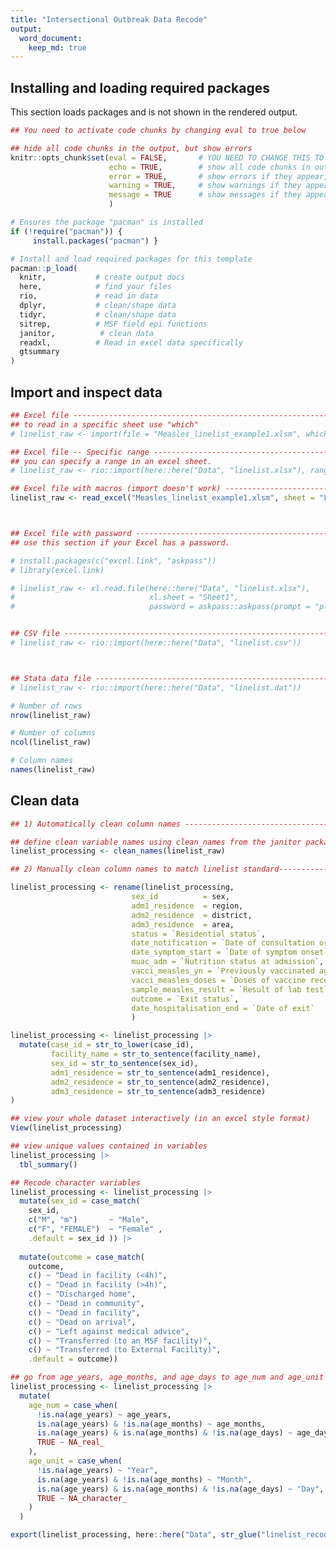 ```yaml
---
title: "Intersectional Outbreak Data Recode"
output: 
  word_document:
    keep_md: true
---
```


<!-- ~~~~~~~~~~~~~~~~~~~~~~~~~~~~~~~~~~~~~~~~~~~~~~~~~~~~~~~~~~~~~~~~~~~~~~~~~~~
INTRODUCTION: This is a script intended to recode data into an intersectional data format. It is generic so can be used for different diseases. This means that the final column names, classes, values, and formats will match that of the MSF intersectional linelist for the specific disease. This template is accompanied by the Intersectional Data Recode Guide - please read this to understand how to edit and run this file.

Once the data has been recoded, the disease-specific Outbreak Report Rmd template can be used to create a report. Each report-generating Rmd also is accompanied by a guide. 
~~~~~~~~~~~~~~~~~~~~~~~~~~~~~~~~~~~~~~~~~~~~~~~~~~~~~~~~~~~~~~~~~~~~~~~~~~~~ -->

## Installing and loading required packages 
This section loads packages and is not shown in the rendered output.
<!-- ~~~~~~~~~~~~~~~~~~~~~~~~~~~~~~~~~~~~~~~~~~~~~~~~~~~~~~~~~~~~~~~~~~~~~~~~~~~
Setup: See section 3.1.1
~~~~~~~~~~~~~~~~~~~~~~~~~~~~~~~~~~~~~~~~~~~~~~~~~~~~~~~~~~~~~~~~~~~~~~~~~~~~ -->
```r

## You need to activate code chunks by changing eval to true below

## hide all code chunks in the output, but show errors
knitr::opts_chunk$set(eval = FALSE,       # YOU NEED TO CHANGE THIS TO TRUE
                      echo = TRUE,        # show all code chunks in output
                      error = TRUE,       # show errors if they appear, but don't stop
                      warning = TRUE,     # show warnings if they appear, but don't stop
                      message = TRUE      # show messages if they appear, but don't stop
                      )

# Ensures the package "pacman" is installed
if (!require("pacman")) {
     install.packages("pacman") }

# Install and load required packages for this template
pacman::p_load(
  knitr,           # create output docs
  here,            # find your files
  rio,             # read in data
  dplyr,           # clean/shape data
  tidyr,           # clean/shape data
  sitrep,          # MSF field epi functions
  janitor,          # clean data
  readxl,          # Read in excel data specifically
  gtsummary
)

```

## Import and inspect data
<!-- ~~~~~~~~~~~~~~~~~~~~~~~~~~~~~~~~~~~~~~~~~~~~~~~~~~~~~~~~~~~~~~~~~~~~~~~~~~~
Read data: See section 3.1.2
~~~~~~~~~~~~~~~~~~~~~~~~~~~~~~~~~~~~~~~~~~~~~~~~~~~~~~~~~~~~~~~~~~~~~~~~~~~~ -->
```r

## Excel file ------------------------------------------------------------------
## to read in a specific sheet use "which"
# linelist_raw <- import(file = "Measles_linelist_example1.xlsm", which = "sheet1")

## Excel file -- Specific range ------------------------------------------------
## you can specify a range in an excel sheet.
# linelist_raw <- rio::import(here::here("Data", "linelist.xlsx"), range = "B2:J102")

## Excel file with macros (import doesn't work) --------------------------------
linelist_raw <- read_excel("Measles_linelist_example1.xlsm", sheet = "Line_List", skip=1)



## Excel file with password ----------------------------------------------------
## use this section if your Excel has a password.

# install.packages(c("excel.link", "askpass"))
# library(excel.link)

# linelist_raw <- xl.read.file(here::here("Data", "linelist.xlsx"),
#                              xl.sheet = "Sheet1",
#                              password = askpass::askpass(prompt = "please enter file password"))


## CSV file --------------------------------------------------------------------
# linelist_raw <- rio::import(here::here("Data", "linelist.csv"))



## Stata data file -------------------------------------------------------------
# linelist_raw <- rio::import(here::here("Data", "linelist.dat"))
```

```r

# Number of rows
nrow(linelist_raw)

# Number of columns
ncol(linelist_raw)

# Column names
names(linelist_raw)

```

## Clean data
<!-- ~~~~~~~~~~~~~~~~~~~~~~~~~~~~~~~~~~~~~~~~~~~~~~~~~~~~~~~~~~~~~~~~~~~~~~~~~~~
Clean column names: See section 3.1.4
~~~~~~~~~~~~~~~~~~~~~~~~~~~~~~~~~~~~~~~~~~~~~~~~~~~~~~~~~~~~~~~~~~~~~~~~~~~~ -->
```r

## 1) Automatically clean column names ----------------------------------------------------------

## define clean variable names using clean_names from the janitor package. 
linelist_processing <- clean_names(linelist_raw)

## 2) Manually clean column names to match linelist standard-----------------------------------

linelist_processing <- rename(linelist_processing, 
                           sex_id          = sex,
                           adm1_residence  = region,
                           adm2_residence  = district,
                           adm3_residence  = area,
                           status = `Residential status`,
                           date_notification = `Date of consultation or admission`,
                           date_symptom_start = `Date of symptom onset`,
                           muac_adm = `Nutrition status at admission`,
                           vacci_measles_yn = `Previously vaccinated against measles`,
                           vacci_measles_doses = `Doses of vaccine received`,
                           sample_measles_result = `Result of lab test`,
                           outcome = `Exit status`,
                           date_hospitalisation_end = `Date of exit`
                           )

```
<!-- ~~~~~~~~~~~~~~~~~~~~~~~~~~~~~~~~~~~~~~~~~~~~~~~~~~~~~~~~~~~~~~~~~~~~~~~~~~~
Standardise capitalisation: See section 3.1.5
~~~~~~~~~~~~~~~~~~~~~~~~~~~~~~~~~~~~~~~~~~~~~~~~~~~~~~~~~~~~~~~~~~~~~~~~~~~~ -->
```r
linelist_processing <- linelist_processing |> 
  mutate(case_id = str_to_lower(case_id),
         facility_name = str_to_sentence(facility_name),
         sex_id = str_to_sentence(sex_id),
         adm1_residence = str_to_sentence(adm1_residence), 
         adm2_residence = str_to_sentence(adm2_residence),
         adm3_residence = str_to_sentence(adm3_residence)
)
```

<!-- ~~~~~~~~~~~~~~~~~~~~~~~~~~~~~~~~~~~~~~~~~~~~~~~~~~~~~~~~~~~~~~~~~~~~~~~~~~~
Browse data contents: See section 3.1.6
~~~~~~~~~~~~~~~~~~~~~~~~~~~~~~~~~~~~~~~~~~~~~~~~~~~~~~~~~~~~~~~~~~~~~~~~~~~~ -->

```r

## view your whole dataset interactively (in an excel style format)
View(linelist_processing)

## view unique values contained in variables 
linelist_processing |> 
  tbl_summary()
```

<!-- ~~~~~~~~~~~~~~~~~~~~~~~~~~~~~~~~~~~~~~~~~~~~~~~~~~~~~~~~~~~~~~~~~~~~~~~~~~~
Recode factor variables: See section 3.1.7
~~~~~~~~~~~~~~~~~~~~~~~~~~~~~~~~~~~~~~~~~~~~~~~~~~~~~~~~~~~~~~~~~~~~~~~~~~~~ -->

```r

## Recode character variables
linelist_processing <- linelist_processing |> 
  mutate(sex_id = case_match(
    sex_id,
    c("M", "m")       ~ "Male",
    c("F", "FEMALE")  ~ "Female" ,
    .default = sex_id )) |> 
  
  mutate(outcome = case_match(
    outcome,
    c() ~ "Dead in facility (<4h)",
    c() ~ "Dead in facility (>4h)",
    c() ~ "Discharged home",
    c() ~ "Dead in community",
    c() ~ "Dead in facility",
    c() ~ "Dead on arrival",
    c() ~ "Left against medical advice",
    c() ~ "Transferred (to an MSF facility)",
    c() ~ "Transferred (to External Facility)",
    .default = outcome))


```

<!-- ~~~~~~~~~~~~~~~~~~~~~~~~~~~~~~~~~~~~~~~~~~~~~~~~~~~~~~~~~~~~~~~~~~~~~~~~~~~
Recode numeric variabes: See section 3.1.8
~~~~~~~~~~~~~~~~~~~~~~~~~~~~~~~~~~~~~~~~~~~~~~~~~~~~~~~~~~~~~~~~~~~~~~~~~~~~ -->
```r

## go from age_years, age_months, and age_days to age_num and age_unit
linelist_processing <- linelist_processing |> 
  mutate(
    age_num = case_when(
      !is.na(age_years) ~ age_years,
      is.na(age_years) & !is.na(age_months) ~ age_months,
      is.na(age_years) & is.na(age_months) & !is.na(age_days) ~ age_days,
      TRUE ~ NA_real_
    ),
    age_unit = case_when(
      !is.na(age_years) ~ "Year",
      is.na(age_years) & !is.na(age_months) ~ "Month",
      is.na(age_years) & is.na(age_months) & !is.na(age_days) ~ "Day",
      TRUE ~ NA_character_
    )
  )
```


<!-- ~~~~~~~~~~~~~~~~~~~~~~~~~~~~~~~~~~~~~~~~~~~~~~~~~~~~~~~~~~~~~~~~~~~~~~~~~~~
save_recoded_data: See section 3.1.9
~~~~~~~~~~~~~~~~~~~~~~~~~~~~~~~~~~~~~~~~~~~~~~~~~~~~~~~~~~~~~~~~~~~~~~~~~~~~ -->
```r
export(linelist_processing, here::here("Data", str_glue("linelist_recoded_{Sys.Date()}.RDS")))
```

